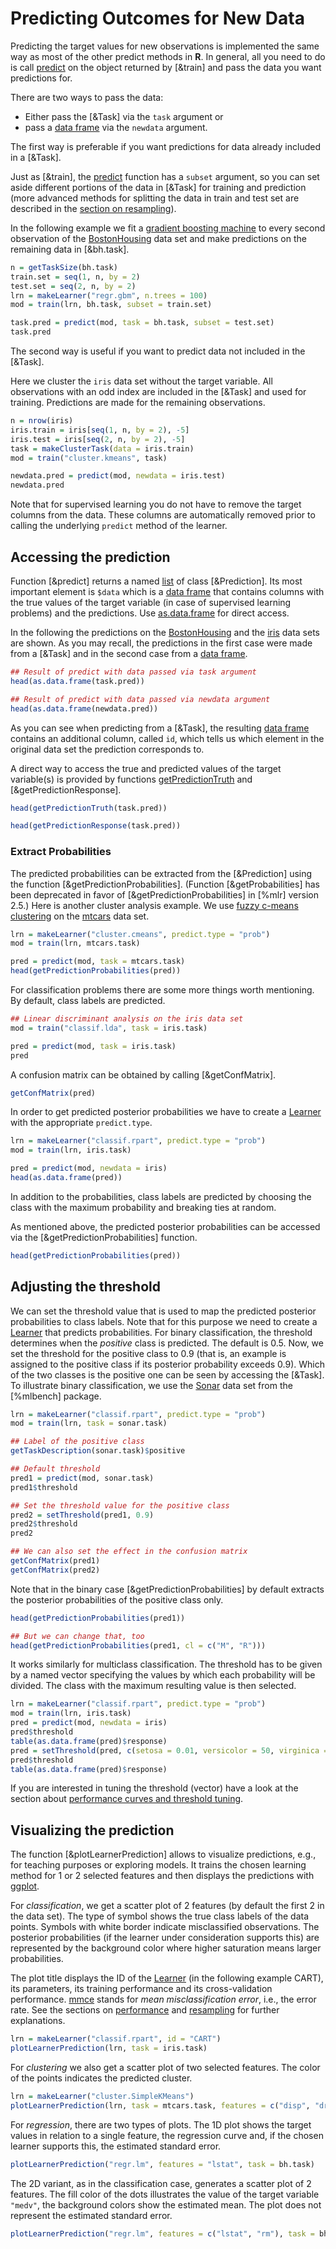 # Predicting Outcomes for New Data
Predicting the target values for new observations is
implemented the same way as most of the other predict methods in **R**.
In general, all you need to do is call [predict](&predict.WrappedModel) on the object
returned by [&train] and pass the data you want predictions for.

There are two ways to pass the data:

* Either pass the [&Task] via the ``task`` argument or
* pass a [data frame](&base::data.frame) via the ``newdata`` argument.

The first way is preferable if you want predictions for data already included in a [&Task].

Just as [&train], the [predict](&predict.WrappedModel) function has a ``subset`` argument,
so you can set aside different portions of the data in [&Task] for training and prediction
(more advanced methods for splitting the data in train and test set are described in the
[section on resampling](resample.md)).

In the following example we fit a [gradient boosting machine](&gbm::gbm) to every second
observation of the [BostonHousing](&mlbench::BostonHousing) data set and make predictions
on the remaining data in [&bh.task].

```r
n = getTaskSize(bh.task)
train.set = seq(1, n, by = 2)
test.set = seq(2, n, by = 2)
lrn = makeLearner("regr.gbm", n.trees = 100)
mod = train(lrn, bh.task, subset = train.set)

task.pred = predict(mod, task = bh.task, subset = test.set)
task.pred
```

The second way is useful if you want to predict data not included in the [&Task].

Here we cluster the ``iris`` data set without the target variable.
All observations with an odd index are included in the [&Task] and used for training.
Predictions are made for the remaining observations.

```r
n = nrow(iris)
iris.train = iris[seq(1, n, by = 2), -5]
iris.test = iris[seq(2, n, by = 2), -5]
task = makeClusterTask(data = iris.train)
mod = train("cluster.kmeans", task)

newdata.pred = predict(mod, newdata = iris.test)
newdata.pred
```

Note that for supervised learning you do not have to remove the target columns from the data.
These columns are automatically removed prior to calling the underlying ``predict`` method of the learner.


## Accessing the prediction
Function [&predict] returns a named [list](&base::list) of class [&Prediction].
Its most important element is ``$data`` which is a [data frame](&base::data.frame) that contains
columns with the true values of the target variable (in case of supervised learning problems)
and the predictions.
Use [as.data.frame](&Prediction) for direct access.

In the following the predictions on the [BostonHousing](&mlbench::BostonHousing) and the
[iris](&datasets::iris) data sets are shown.
As you may recall, the predictions in the first case were made from a [&Task] and in the
second case from a [data frame](&base::data.frame).

```r
## Result of predict with data passed via task argument
head(as.data.frame(task.pred))

## Result of predict with data passed via newdata argument
head(as.data.frame(newdata.pred))
```

As you can see when predicting from a [&Task], the resulting [data frame](&base::data.frame)
contains an additional column, called ``id``, which tells us which element in the original data set
the prediction corresponds to.

A direct way to access the true and predicted values of the target variable(s) is provided by
functions [getPredictionTruth](&getPredictionResponse) and [&getPredictionResponse].

```r
head(getPredictionTruth(task.pred))

head(getPredictionResponse(task.pred))
```


### Extract Probabilities
The predicted probabilities can be extracted from the [&Prediction] using the function
[&getPredictionProbabilities].
(Function [&getProbabilities] has been deprecated in favor of [&getPredictionProbabilities]
in [%mlr] version 2.5.)
Here is another cluster analysis example. We use [fuzzy c-means clustering](&e1071::cmeans)
on the [mtcars](&datasets::mtcars) data set.

```r
lrn = makeLearner("cluster.cmeans", predict.type = "prob")
mod = train(lrn, mtcars.task)

pred = predict(mod, task = mtcars.task)
head(getPredictionProbabilities(pred))
```

For classification problems there are some more things worth mentioning.
By default, class labels are predicted.

```r
## Linear discriminant analysis on the iris data set
mod = train("classif.lda", task = iris.task)

pred = predict(mod, task = iris.task)
pred
```

A confusion matrix can be obtained by calling [&getConfMatrix].
```r
getConfMatrix(pred)
```

In order to get predicted posterior probabilities we have to create a [Learner](&makeLearner)
with the appropriate ``predict.type``.

```r
lrn = makeLearner("classif.rpart", predict.type = "prob")
mod = train(lrn, iris.task)

pred = predict(mod, newdata = iris)
head(as.data.frame(pred))
```

In addition to the probabilities, class labels are predicted
by choosing the class with the maximum probability and breaking ties at random.

As mentioned above, the predicted posterior probabilities can be accessed via the
[&getPredictionProbabilities] function.
```r
head(getPredictionProbabilities(pred))
```


## Adjusting the threshold
We can set the threshold value that is used to map the predicted posterior probabilities to class labels.
Note that for this purpose we need to create a [Learner](&makeLearner) that predicts probabilities.
For binary classification, the threshold determines when the *positive* class is predicted.
The default is 0.5.
Now, we set the threshold for the positive class to 0.9 (that is, an example is assigned to the positive class if its posterior probability exceeds 0.9).
Which of the two classes is the positive one can be seen by accessing the [&Task].
To illustrate binary classification, we use the [Sonar](&mlbench::Sonar) data set from the [%mlbench] package.
```r
lrn = makeLearner("classif.rpart", predict.type = "prob")
mod = train(lrn, task = sonar.task)

## Label of the positive class
getTaskDescription(sonar.task)$positive

## Default threshold
pred1 = predict(mod, sonar.task)
pred1$threshold

## Set the threshold value for the positive class
pred2 = setThreshold(pred1, 0.9)
pred2$threshold
pred2

## We can also set the effect in the confusion matrix
getConfMatrix(pred1)
getConfMatrix(pred2)
```

Note that in the binary case [&getPredictionProbabilities] by default extracts the posterior
probabilities of the positive class only.
```r
head(getPredictionProbabilities(pred1))

## But we can change that, too
head(getPredictionProbabilities(pred1, cl = c("M", "R")))
```



It works similarly for multiclass classification.
The threshold has to be given by a named vector specifying the values by which each probability will be divided.
The class with the maximum resulting value is then selected.
```r
lrn = makeLearner("classif.rpart", predict.type = "prob")
mod = train(lrn, iris.task)
pred = predict(mod, newdata = iris)
pred$threshold
table(as.data.frame(pred)$response)
pred = setThreshold(pred, c(setosa = 0.01, versicolor = 50, virginica = 1))
pred$threshold
table(as.data.frame(pred)$response)
```

If you are interested in tuning the threshold (vector) have a look at the section about
[performance curves and threshold tuning](roc_analysis.md).


## Visualizing the prediction
The function [&plotLearnerPrediction] allows to visualize predictions, e.g., for teaching purposes
or exploring models.
It trains the chosen learning method for 1 or 2 selected features and then displays the
predictions with [ggplot](&ggplot2::ggplot).

For *classification*, we get a scatter plot of 2 features (by default the first 2 in the data set).
The type of symbol shows the true class labels of the data points.
Symbols with white border indicate misclassified observations.
The posterior probabilities (if the learner under consideration supports this)
are represented by the background color where higher saturation means larger probabilities.

The plot title displays the ID of the [Learner](&makeLearner) (in the following example CART),
its parameters, its training performance and its cross-validation performance.
[mmce](measures.md) stands for *mean misclassification error*, i.e., the error rate.
See the sections on [performance](performance.md) and
[resampling](resample.md) for further explanations.

```r
lrn = makeLearner("classif.rpart", id = "CART")
plotLearnerPrediction(lrn, task = iris.task)
```

For *clustering* we also get a scatter plot of two selected features.
The color of the points indicates the predicted cluster.

```r
lrn = makeLearner("cluster.SimpleKMeans")
plotLearnerPrediction(lrn, task = mtcars.task, features = c("disp", "drat"), cv = 0)
```

For *regression*, there are two types of plots.
The 1D plot shows the target values in relation to a single feature, the regression curve and,
if the chosen learner supports this, the estimated standard error.

```r
plotLearnerPrediction("regr.lm", features = "lstat", task = bh.task)
```

The 2D variant, as in the classification case, generates a scatter plot of 2 features.
The fill color of the dots illustrates the value of the target variable ``"medv"``, the
background colors show the estimated mean.
The plot does not represent the estimated standard error.

```r
plotLearnerPrediction("regr.lm", features = c("lstat", "rm"), task = bh.task)
```
